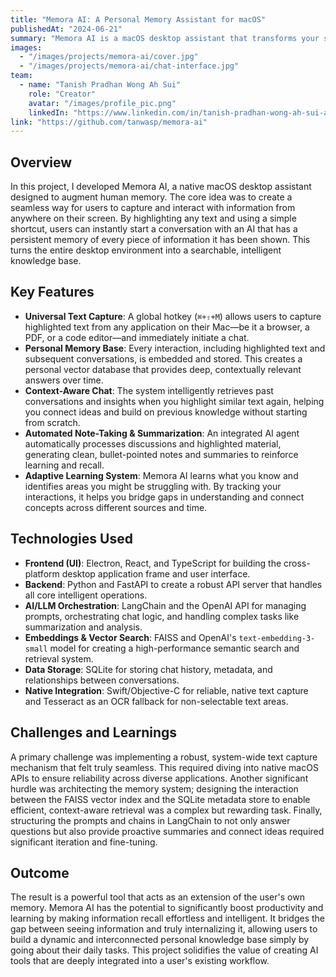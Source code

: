 ---
title: "Memora AI: A Personal Memory Assistant for macOS"
publishedAt: "2024-06-21"
summary: "Memora AI is a macOS desktop assistant that transforms your screen into an extension of your memory. Instantly chat with an AI that remembers everything you've seen, learned, and asked."
images:
  - "/images/projects/memora-ai/cover.jpg"
  - "/images/projects/memora-ai/chat-interface.jpg"
team:
  - name: "Tanish Pradhan Wong Ah Sui"
    role: "Creator"
    avatar: "/images/profile_pic.png"
    linkedIn: "https://www.linkedin.com/in/tanish-pradhan-wong-ah-sui-a831631b4/"
link: "https://github.com/tanwasp/memora-ai"
---

## Overview

In this project, I developed Memora AI, a native macOS desktop assistant designed to augment human memory. The core idea was to create a seamless way for users to capture and interact with information from anywhere on their screen. By highlighting any text and using a simple shortcut, users can instantly start a conversation with an AI that has a persistent memory of every piece of information it has been shown. This turns the entire desktop environment into a searchable, intelligent knowledge base.

## Key Features

- **Universal Text Capture**: A global hotkey (`⌘+⇧+M`) allows users to capture highlighted text from any application on their Mac—be it a browser, a PDF, or a code editor—and immediately initiate a chat.
- **Personal Memory Base**: Every interaction, including highlighted text and subsequent conversations, is embedded and stored. This creates a personal vector database that provides deep, contextually relevant answers over time.
- **Context-Aware Chat**: The system intelligently retrieves past conversations and insights when you highlight similar text again, helping you connect ideas and build on previous knowledge without starting from scratch.
- **Automated Note-Taking & Summarization**: An integrated AI agent automatically processes discussions and highlighted material, generating clean, bullet-pointed notes and summaries to reinforce learning and recall.
- **Adaptive Learning System**: Memora AI learns what you know and identifies areas you might be struggling with. By tracking your interactions, it helps you bridge gaps in understanding and connect concepts across different sources and time.

## Technologies Used

- **Frontend (UI)**: Electron, React, and TypeScript for building the cross-platform desktop application frame and user interface.
- **Backend**: Python and FastAPI to create a robust API server that handles all core intelligent operations.
- **AI/LLM Orchestration**: LangChain and the OpenAI API for managing prompts, orchestrating chat logic, and handling complex tasks like summarization and analysis.
- **Embeddings & Vector Search**: FAISS and OpenAI's `text-embedding-3-small` model for creating a high-performance semantic search and retrieval system.
- **Data Storage**: SQLite for storing chat history, metadata, and relationships between conversations.
- **Native Integration**: Swift/Objective-C for reliable, native text capture and Tesseract as an OCR fallback for non-selectable text areas.

## Challenges and Learnings

A primary challenge was implementing a robust, system-wide text capture mechanism that felt truly seamless. This required diving into native macOS APIs to ensure reliability across diverse applications. Another significant hurdle was architecting the memory system; designing the interaction between the FAISS vector index and the SQLite metadata store to enable efficient, context-aware retrieval was a complex but rewarding task. Finally, structuring the prompts and chains in LangChain to not only answer questions but also provide proactive summaries and connect ideas required significant iteration and fine-tuning.

## Outcome

The result is a powerful tool that acts as an extension of the user's own memory. Memora AI has the potential to significantly boost productivity and learning by making information recall effortless and intelligent. It bridges the gap between seeing information and truly internalizing it, allowing users to build a dynamic and interconnected personal knowledge base simply by going about their daily tasks. This project solidifies the value of creating AI tools that are deeply integrated into a user's existing workflow.
